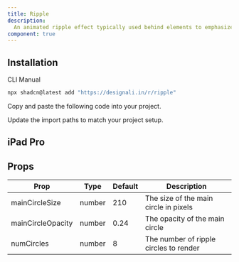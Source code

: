 ```yaml
---
title: Ripple
description:
  An animated ripple effect typically used behind elements to emphasize them.
component: true
---
```


<ComponentPreview name="ripple-01" />

## Installation

<Tabs defaultValue="cli">

<TabsList>
  <TabsTrigger value="cli">CLI</TabsTrigger>
  <TabsTrigger value="manual">Manual</TabsTrigger>
</TabsList>
<TabsContent value="cli">

```bash
npx shadcn@latest add "https://designali.in/r/ripple"
```

</TabsContent>

<TabsContent value="manual">

<Steps>

<Step>Copy and paste the following code into your project.</Step>

<ComponentSource name="ripple" />

<Step>Update the import paths to match your project setup.</Step>

</Steps>

</TabsContent>

</Tabs>

## iPad Pro

<ComponentPreview name="ripple" />

## Props

| Prop              | Type   | Default | Description                            |
| ----------------- | ------ | ------- | -------------------------------------- |
| mainCircleSize    | number | 210     | The size of the main circle in pixels  |
| mainCircleOpacity | number | 0.24    | The opacity of the main circle         |
| numCircles        | number | 8       | The number of ripple circles to render |
